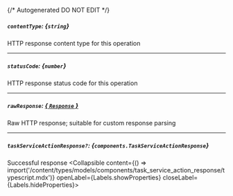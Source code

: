 {/* Autogenerated DO NOT EDIT  */}

##### `contentType`: *{`string`}*
HTTP response content type for this operation

---
##### `statusCode`: *{`number`}*
HTTP response status code for this operation

---
##### `rawResponse`: [*{ `Response` }*](https://developer.mozilla.org/en-US/docs/Web/API/Response)
Raw HTTP response; suitable for custom response parsing

---
##### `taskServiceActionResponse?`: *{`components.TaskServiceActionResponse`}*
Successful response
<Collapsible content={() => import('/content/types/models/components/task_service_action_response/typescript.mdx')} openLabel={Labels.showProperties} closeLabel={Labels.hideProperties}>
</Collapsible>


